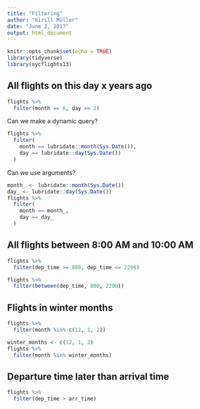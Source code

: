```yaml
---
title: "Filtering"
author: "Kirill Müller"
date: "June 2, 2017"
output: html_document
---
```


```r
knitr::opts_chunk$set(echo = TRUE)
library(tidyverse)
library(nycflights13)
```

## All flights on this day x years ago

```r
flights %>% 
  filter(month == 6, day == 2)
```

Can we make a dynamic query?

```r
flights %>% 
  filter(
    month == lubridate::month(Sys.Date()),
    day == lubridate::day(Sys.Date())
  )
```

Can we use arguments?

```r
month_ <- lubridate::month(Sys.Date())
day_ <- lubridate::day(Sys.Date())
flights %>% 
  filter(
    month == month_,
    day == day_
  )
```


## All flights between 8:00 AM and 10:00 AM

```r
flights %>% 
  filter(dep_time >= 800, dep_time <= 2200)
```

```r
flights %>% 
  filter(between(dep_time, 800, 2200))
```

## Flights in winter months

```r
flights %>%
  filter(month %in% c(12, 1, 2))
```

```r
winter_months <- c(12, 1, 2)
flights %>%
  filter(month %in% winter_months)
```

## Departure time later than arrival time

```r
flights %>% 
  filter(dep_time > arr_time)
```


